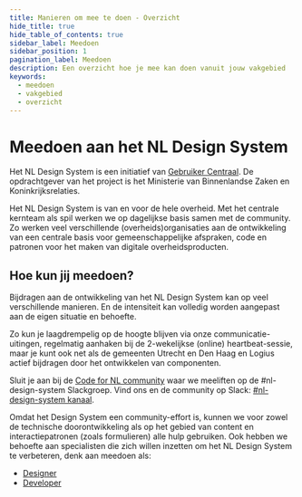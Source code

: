 ```yaml
---
title: Manieren om mee te doen - Overzicht
hide_title: true
hide_table_of_contents: true
sidebar_label: Meedoen
sidebar_position: 1
pagination_label: Meedoen
description: Een overzicht hoe je mee kan doen vanuit jouw vakgebied
keywords:
  - meedoen
  - vakgebied
  - overzicht
---
```


# Meedoen aan het NL Design System

Het NL Design System is een initiatief van [Gebruiker Centraal](https://www.gebruikercentraal.nl/). De opdrachtgever van het project is het Ministerie van Binnenlandse Zaken en Koninkrijksrelaties.

Het NL Design System is van en voor de hele overheid. Met het centrale kernteam als spil werken we op dagelijkse basis samen met de community. Zo werken veel verschillende (overheids)organisaties aan de ontwikkeling van een centrale basis voor gemeenschappelijke afspraken, code en patronen voor het maken van digitale overheidsproducten.

## Hoe kun jij meedoen?

Bijdragen aan de ontwikkeling van het NL Design System kan op veel verschillende manieren. En de intensiteit kan volledig worden aangepast aan de eigen situatie en behoefte.

Zo kun je laagdrempelig op de hoogte blijven via onze communicatie-uitingen, regelmatig aanhaken bij de 2-wekelijkse (online) heartbeat-sessie, maar je kunt ook net als de gemeenten Utrecht en Den Haag en Logius actief bijdragen door het ontwikkelen van componenten.

Sluit je aan bij de [Code for NL community](https://praatmee.codefor.nl) waar we meeliften op de #nl-design-system Slackgroep. Vind ons en de community op Slack: [#nl-design-system kanaal](https://praatmee.codefor.nl/).

Omdat het Design System een community-effort is, kunnen we voor zowel de technische doorontwikkeling als op het gebied van content en interactiepatronen (zoals formulieren) alle hulp gebruiken. Ook hebben we behoefte aan specialisten die zich willen inzetten om het NL Design System te verbeteren, denk aan meedoen als:

<!-- - [Organisatie](als-organisatie/README.md) -->
<!-- - [Leverancier](als-leverancier/README.md) -->

- [Designer](als-designer/README.md)
- [Developer](als-developer/README.md)

<!-- DEZE PAGINA ALS MDX MET MOOI DESIGN? -->
